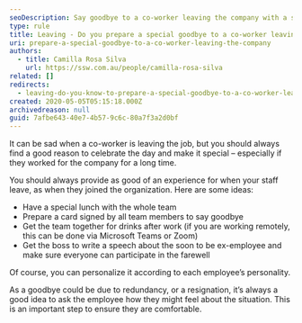 ```yaml
---
seoDescription: Say goodbye to a co-worker leaving the company with a special farewell ceremony, personalized card, or team gathering.
type: rule
title: Leaving - Do you prepare a special goodbye to a co-worker leaving the company?
uri: prepare-a-special-goodbye-to-a-co-worker-leaving-the-company
authors:
  - title: Camilla Rosa Silva
    url: https://ssw.com.au/people/camilla-rosa-silva
related: []
redirects:
  - leaving-do-you-know-to-prepare-a-special-goodbye-to-a-co-worker-leaving-the-company
created: 2020-05-05T05:15:18.000Z
archivedreason: null
guid: 7afbe643-40e7-4b57-9c6c-80a7f3a2d0bf
---
```


It can be sad when a co-worker is leaving the job, but you should always find a good reason to celebrate the day and make it special – especially if they worked for the company for a long time.

You should always provide as good of an experience for when your staff leave, as when they joined the organization.
Here are some ideas:

- Have a special lunch with the whole team
- Prepare a card signed by all team members to say goodbye
- Get the team together for drinks after work (if you are working remotely, this can be done via Microsoft Teams or Zoom)
- Get the boss to write a speech about the soon to be ex-employee and make sure everyone can participate in the farewell

Of course, you can personalize it according to each employee’s personality.

As a goodbye could be due to redundancy, or a resignation, it’s always a good idea to ask the employee how they might feel about the situation. This is an important step to ensure they are comfortable.